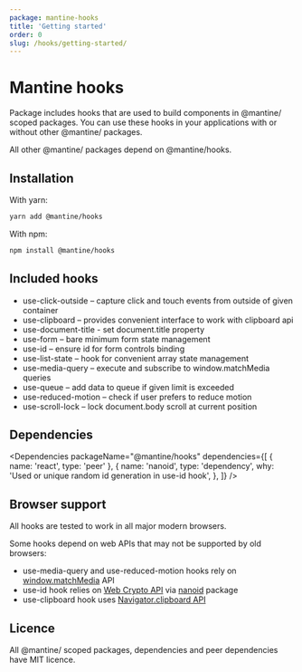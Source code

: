 ```yaml
---
package: mantine-hooks
title: 'Getting started'
order: 0
slug: /hooks/getting-started/
---
```



# Mantine hooks

Package includes hooks that are used to build components in @mantine/ scoped packages.
You can use these hooks in your applications with or without other @mantine/ packages.

All other @mantine/ packages depend on @mantine/hooks.

## Installation

With yarn:

```sh
yarn add @mantine/hooks
```

With npm:

```sh
npm install @mantine/hooks
```

## Included hooks

- <GatsbyLink to="/hooks/use-click-outside/">use-click-outside</GatsbyLink> – capture click and touch
  events from outside of given container
- <GatsbyLink to="/hooks/use-clipboard/">use-clipboard</GatsbyLink> – provides convenient interface to
  work with clipboard api
- <GatsbyLink to="/hooks/use-document-title/">use-document-title</GatsbyLink> - set document.title property
- <GatsbyLink to="/hooks/use-form/">use-form</GatsbyLink> – bare minimum form state management
- <GatsbyLink to="/hooks/use-id/">use-id</GatsbyLink> – ensure id for form controls binding
- <GatsbyLink to="/hooks/use-list-state/">use-list-state</GatsbyLink> – hook for convenient array state
  management
- <GatsbyLink to="/hooks/use-media-query/">use-media-query</GatsbyLink> – execute and subscribe to window.matchMedia
  queries
- <GatsbyLink to="/hooks/use-queue/">use-queue</GatsbyLink> – add data to queue if given limit is exceeded
- <GatsbyLink to="/hooks/use-reduced-motion/">use-reduced-motion</GatsbyLink> – check if user prefers
  to reduce motion
- <GatsbyLink to="/hooks/use-scroll-lock/">use-scroll-lock</GatsbyLink> – lock document.body scroll at
  current position

## Dependencies

<Dependencies
  packageName="@mantine/hooks"
  dependencies={[
    { name: 'react', type: 'peer' },
    {
      name: 'nanoid',
      type: 'dependency',
      why: 'Used or unique random id generation in use-id hook',
    },
  ]}
/>

## Browser support

All hooks are tested to work in all major modern browsers.

Some hooks depend on web APIs that may not be supported by old browsers:

- use-media-query and use-reduced-motion hooks rely on [window.matchMedia](https://developer.mozilla.org/en-US/docs/Web/API/Window/matchMedia)
  API
- use-id hook relies on [Web Crypto API](https://developer.mozilla.org/en-US/docs/Web/API/Web_Crypto_API) via [nanoid](https://www.npmjs.com/package/nanoid) package
- use-clipboard hook uses [Navigator.clipboard API](https://developer.mozilla.org/en-US/docs/Web/API/Navigator/clipboard)

## Licence

All @mantine/ scoped packages, dependencies and peer dependencies have MIT licence.
